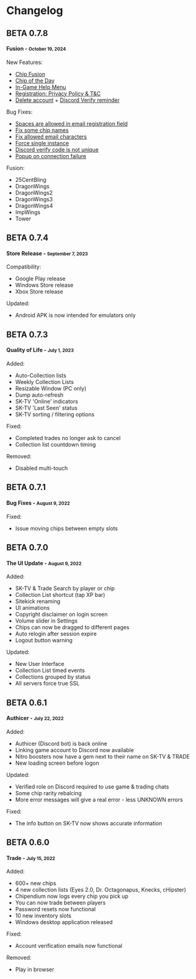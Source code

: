 # Changelog
## **BETA 0.7.8**
#### Fusion - <small>October 19, 2024</small>
New Features:

+ [Chip Fusion](https://github.com/SitekickRemastered/Game/issues/11)
+ [Chip of the Day](https://github.com/SitekickRemastered/Game/issues/25)
+ [In-Game Help Menu](https://github.com/SitekickRemastered/Game/issues/5)
+ [Registration: Privacy Policy & T&C](https://github.com/SitekickRemastered/Game/issues/40)
+ [Delete account](https://github.com/SitekickRemastered/Game/issues/19) + [Discord Verify reminder](https://github.com/SitekickRemastered/Game/issues/1)

Bug Fixes:

+ [Spaces are allowed in email registration field](https://github.com/SitekickRemastered/Game/issues/18)
+ [Fix some chip names](https://github.com/SitekickRemastered/Game/issues/26)
+ [Fix allowed email characters](https://github.com/SitekickRemastered/Game/issues/37)
+ [Force single instance](https://github.com/SitekickRemastered/Game/issues/35)
+ [Discord verify code is not unique](https://github.com/SitekickRemastered/Game/issues/29)
+ [Popup on connection failure](https://github.com/SitekickRemastered/Game/issues/48)

Fusion:

+ 25CentBling
+ DragonWings
+ DragonWings2
+ DragonWings3
+ DragonWings4
+ ImpWings
+ Tower

## **BETA 0.7.4**
#### Store Release - <small>September 7, 2023</small>
Compatibility:

- Google Play release
- Windows Store release
- Xbox Store release

Updated:

- Android APK is now intended for emulators only

## **BETA 0.7.3**
#### Quality of Life - <small>July 1, 2023</small>

Added:

- Auto-Collection lists
- Weekly Collection Lists
- Resizable Window (PC only)
- Dump auto-refresh
- SK-TV 'Online' indicators
- SK-TV 'Last Seen' status
- SK-TV sorting / filtering options

Fixed:

- Completed trades no longer ask to cancel
- Collection list countdown timing

Removed:

- Disabled multi-touch

## BETA 0.7.1
#### Bug Fixes - <small>August 9, 2022</small>
Fixed:

- Issue moving chips between empty slots
    
## BETA 0.7.0
#### The UI Update - <small>August 9, 2022</small>

Added:
    
- SK-TV & Trade Search by player or chip
- Collection List shortcut (tap XP bar)
- Sitekick renaming
- UI animations
- Copyright disclaimer on login screen
- Volume slider in Settings
- Chips can now be dragged to different pages
- Auto relogin after session expire
- Logout button warning

Updated:

- New User Interface
- Collection List timed events
- Collections grouped by status
- All servers force true SSL

## BETA 0.6.1
#### Authicer - <small>July 22, 2022</small>

Added:

- Authicer (Discord bot) is back online
- Linking game account to Discord now available
- Nitro boosters now have a gem next to their name on SK-TV & TRADE
- New loading screen before logon

Updated:

- Verified role on Discord required to use game & trading chats
- Some chip rarity rebalcing
- More error messages will give a real error - less UNKNOWN errors

Fixed:

- The info button on SK-TV now shows accurate information
    
## BETA 0.6.0
#### Trade - <small>July 15, 2022</small>

Added:

- 600+ new chips
- 4 new collection lists (Eyes 2.0, Dr. Octagonapus, Knecks, cHipster)
- Chipendium now logs every chip you pick up
- You can now trade between players
- Password resets now functional
- 10 new inventory slots
- Windows desktop application released

Fixed:

- Account verification emails now functional

Removed:

- Play in browser